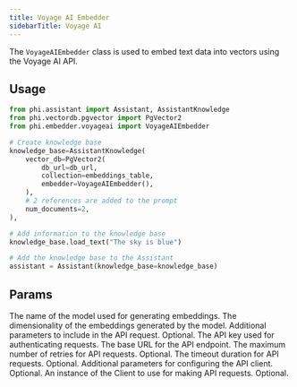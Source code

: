 ```yaml
---
title: Voyage AI Embedder
sidebarTitle: Voyage AI
---
```


The `VoyageAIEmbedder` class is used to embed text data into vectors using the Voyage AI API.

## Usage

```python
from phi.assistant import Assistant, AssistantKnowledge
from phi.vectordb.pgvector import PgVector2
from phi.embedder.voyageai import VoyageAIEmbedder

# Create knowledge base
knowledge_base=AssistantKnowledge(
    vector_db=PgVector2(
        db_url=db_url,
        collection=embeddings_table,
        embedder=VoyageAIEmbedder(),
    ),
    # 2 references are added to the prompt
    num_documents=2,
),

# Add information to the knowledge base
knowledge_base.load_text("The sky is blue")

# Add the knowledge base to the Assistant
assistant = Assistant(knowledge_base=knowledge_base)
```

## Params

<ResponseField name="model" type="str" default="voyage-2">
  The name of the model used for generating embeddings.
</ResponseField>
<ResponseField name="dimensions" type="int" default="1024">
  The dimensionality of the embeddings generated by the model.
</ResponseField>
<ResponseField name="request_params" type="Optional[Dict[str, Any]]">
  Additional parameters to include in the API request. Optional.
</ResponseField>
<ResponseField name="api_key" type="str">
  The API key used for authenticating requests.
</ResponseField>
<ResponseField
  name="base_url"
  type="str"
  default="https://api.voyageai.com/v1/embeddings"
>
  The base URL for the API endpoint.
</ResponseField>
<ResponseField name="max_retries" type="Optional[int]">
  The maximum number of retries for API requests. Optional.
</ResponseField>
<ResponseField name="timeout" type="Optional[float]">
  The timeout duration for API requests. Optional.
</ResponseField>
<ResponseField name="client_params" type="Optional[Dict[str, Any]]">
  Additional parameters for configuring the API client. Optional.
</ResponseField>
<ResponseField name="voyage_client" type="Optional[Client]">
  An instance of the Client to use for making API requests. Optional.
</ResponseField>
